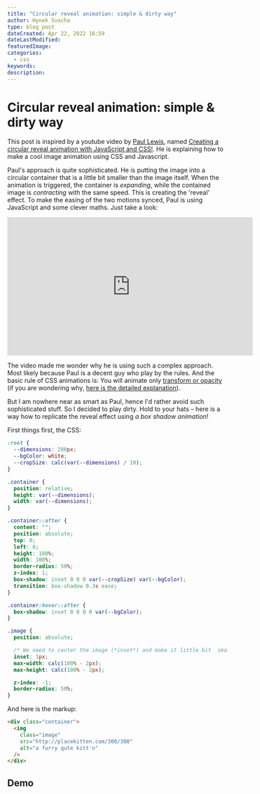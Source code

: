```yaml
---
title: "Circular reveal animation: simple & dirty way"
author: Hynek Svacha
type: blog post
dateCreated: Apr 22, 2022 16:59
dateLastModified:
featuredImage:
categories:
  - css
keywords:
description:
---
```



# Circular reveal animation: simple & dirty way

This post is inspired by a youtube video by [Paul Lewis](https://twitter.com/aerotwist), named [Creating a circular reveal animation with JavaScript and CSS!](https://www.youtube.com/watch?v=YdvQPkJd0gc). He is explaining how to make a cool image animation using CSS and Javascript.

Paul's approach is quite sophisticated. He is putting the image into a circular container that is a little bit smaller than the image itself. When the animation is triggered, the container is _expanding_, while the contained image is _contracting_ with the same speed. This is creating the 'reveal' effect. To make the easing of the two motions synced, Paul is using JavaScript and some clever maths. Just take a look:

<iframe
  width="560"
  height="315"
  src="https://www.youtube.com/embed/YdvQPkJd0gc"
  title="YouTube video player"
  frameborder="0"
  allow="accelerometer; autoplay; clipboard-write; encrypted-media; gyroscope; picture-in-picture"
  allowfullscreen
></iframe>

The video made me wonder why he is using such a complex approach. Most likely because Paul is a decent guy who play by the rules. And the basic rule of CSS animations is: You will animate only [transform or opacity](https://web.dev/animations-guide/) (if you are wondering why, [here is the detailed explanation](https://www.smashingmagazine.com/2016/12/gpu-animation-doing-it-right/)).

But I am nowhere near as smart as Paul, hence I'd rather avoid such sophisticated stuff. So I decided to play dirty. Hold to your hats – here is a way how to replicate the reveal effect using _a box shadow animation_!

First things first, the CSS:

```css
:root {
  --dimensions: 200px;
  --bgColor: white;
  --cropSize: calc(var(--dimensions) / 10);
}

.container {
  position: relative;
  height: var(--dimensions);
  width: var(--dimensions);
}

.container::after {
  content: "";
  position: absolute;
  top: 0;
  left: 0;
  height: 100%;
  width: 100%;
  border-radius: 50%;
  z-index: 1;
  box-shadow: inset 0 0 0 var(--cropSize) var(--bgColor);
  transition: box-shadow 0.3s ease;
}

.container:hover::after {
  box-shadow: inset 0 0 0 0 var(--bgColor);
}

.image {
  position: absolute;

  /* We need to center the image (*inset*) and make it little bit  smaller than the container (exactly: 1px on both sides, so 2px in sum). If we'd skip this, an ugly crispy 'halo' would appear (try it yourself). */
  inset: 1px;
  max-width: calc(100% - 2px);
  max-height: calc(100% - 2px);

  z-index: -1;
  border-radius: 50%;
}
```

And here is the markup:

```html
<div class="container">
  <img
    class="image"
    src="http://placekitten.com/300/300"
    alt="a furry qute kitt'n"
  />
</div>
```

## Demo

<Demo/>